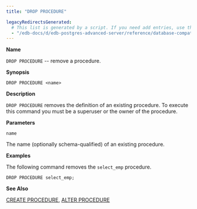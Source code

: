 ```yaml
---
title: "DROP PROCEDURE"

legacyRedirectsGenerated:
  # This list is generated by a script. If you need add entries, use the `legacyRedirects` key.
  - "/edb-docs/d/edb-postgres-advanced-server/reference/database-compatibility-for-oracle-developers-sql-guide/13/drop_procedure.html"
---
```


<div id="drop_procedure" class="registered_link"></div>

**Name**

`DROP PROCEDURE` -- remove a procedure.

**Synopsis**

```text
DROP PROCEDURE <name>
```

**Description**

`DROP PROCEDURE` removes the definition of an existing procedure. To execute this command you must be a superuser or the owner of the procedure. 

**Parameters**

`name`

 The name (optionally schema-qualified) of an existing procedure.

**Examples**

The following command removes the `select_emp` procedure.

```text
DROP PROCEDURE select_emp;
```

**See Also**

[CREATE PROCEDURE](28_create_procedure/#create_procedure), [ALTER PROCEDURE](04_alter_procedure/#alter_procedure)
